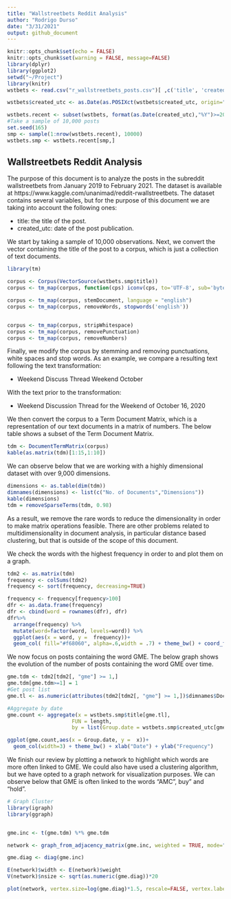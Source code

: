 ---
title: "Wallstreetbets Reddit Analysis"
author: "Rodrigo Durso"
date: "3/31/2021"
output: github_document
---

```{r setup, include=FALSE}
knitr::opts_chunk$set(echo = FALSE)
knitr::opts_chunk$set(warning = FALSE, message=FALSE)
library(dplyr)
library(ggplot2)
setwd("~/Project")
library(knitr)
wstbets <- read.csv("r_wallstreetbets_posts.csv")[ ,c('title', 'created_utc')]

wstbets$created_utc <- as.Date(as.POSIXct(wstbets$created_utc, origin="1970-01-01")) 

wstbets.recent <- subset(wstbets, format(as.Date(created_utc),"%Y")>=2019)
#Take a sample of 10,000 posts
set.seed(165)
smp <- sample(1:nrow(wstbets.recent), 10000)
wstbets.smp <- wstbets.recent[smp,]
```

## Wallstreetbets Reddit Analysis

The purpose of this document is to analyze the posts in the subreddit wallstreetbets from January 2019 to February 2021. The dataset is available at https://www.kaggle.com/unanimad/reddit-rwallstreetbets. The dataset contains several variables, but for the purpose of this document we are taking into account the following ones:

* title: the title of the post.
* created_utc: date of the post publication.

We start by taking a sample of 10,000 observations. Next, we convert the vector containing the title of the post to a corpus, which is just a collection of text documents.
```{r }
library(tm)

corpus <- Corpus(VectorSource(wstbets.smp$title))
corpus <- tm_map(corpus, function(cps) iconv(cps, to='UTF-8', sub='byte')) 

corpus <- tm_map(corpus, stemDocument, language = "english")
corpus <- tm_map(corpus, removeWords, stopwords('english'))


corpus <- tm_map(corpus, stripWhitespace)
corpus <- tm_map(corpus, removePunctuation)
corpus <- tm_map(corpus, removeNumbers)
```

Finally, we modify the corpus by stemming and removing punctuations, white spaces and stop words. As an example, we compare a resulting text following the text transformation:

* Weekend Discuss Thread Weekend October

With the text prior to the transformation:

* Weekend Discussion Thread for the Weekend of October 16, 2020

We then convert the corpus to a Term Document Matrix, which is a representation of our text documents in a matrix of numbers. The below table shows a subset of the Term Document Matrix. 

```{r}
tdm <- DocumentTermMatrix(corpus)
kable(as.matrix(tdm)[1:15,1:10])
```

We can observe below that we are working with a highly dimensional dataset with over 9,000 dimensions. 

```{r}
dimensions <- as.table(dim(tdm))
dimnames(dimensions) <- list(c("No. of Documents","Dimensions"))
kable(dimensions)
tdm = removeSparseTerms(tdm, 0.98)
```

As a result, we remove the rare words to reduce the dimensionality in order to make matrix operations feasible. There are other problems related to multidimensionality in document analysis, in particular distance based clustering, but that is outside of the scope of this document. 


We check the words with the highest frequency in order to and plot them on a graph.

```{r}
tdm2 <- as.matrix(tdm)
frequency <- colSums(tdm2)
frequency <- sort(frequency, decreasing=TRUE)

frequency <- frequency[frequency>100]
dfr <- as.data.frame(frequency)
dfr <- cbind(word = rownames(dfr), dfr)
dfr%>%
  arrange(frequency) %>% 
  mutate(word=factor(word, levels=word)) %>%  
  ggplot(aes(x = word, y =  frequency))+
  geom_col( fill="#f68060", alpha=.6,width = .7) + theme_bw() + coord_flip()
```

We now focus on posts containing the word GME. The below graph shows the evolution of the number of posts containing the word GME over time.

```{r}
gme.tdm <- tdm2[tdm2[, "gme"] >= 1,]
gme.tdm[gme.tdm>=1] = 1
#Get post list
gme.tl <- as.numeric(attributes(tdm2[tdm2[, "gme"] >= 1,])$dimnames$Docs)

#Aggregate by date
gme.count <- aggregate(x = wstbets.smp$title[gme.tl],
                     FUN = length,
                     by = list(Group.date = wstbets.smp$created_utc[gme.tl]))

ggplot(gme.count,aes(x = Group.date, y =  x))+
  geom_col(width=3) + theme_bw() + xlab("Date") + ylab("Frequency") 
```

We finish our review by plotting a network to highlight which words are more often linked to GME. We could also have used a clustering algorithm, but we have opted to a graph network for visualization purposes. We can observe below that GME is often linked to the words "AMC", buy" and "hold". 

```{r echo=FALSE, fig.height=25, fig.width=40}
# Graph Cluster
library(igraph)
library(ggraph)


gme.inc <- t(gme.tdm) %*% gme.tdm

network <- graph_from_adjacency_matrix(gme.inc, weighted = TRUE, mode="undirected", diag = FALSE)

gme.diag <- diag(gme.inc)

E(network)$width <- E(network)$weight
V(network)$nsize <- sqrt(as.numeric(gme.diag))*20

plot(network, vertex.size=log(gme.diag)*1.5, rescale=FALSE, vertex.label.cex=4)
```


